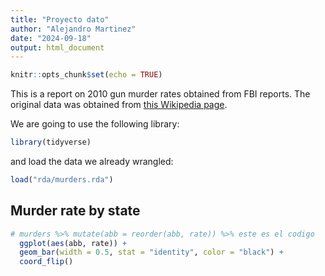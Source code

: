 ```yaml
---
title: "Proyecto dato"
author: "Alejandro Martinez"
date: "2024-09-18"
output: html_document
---
```


```r
knitr::opts_chunk$set(echo = TRUE)
```

This is a report on 2010 gun murder rates obtained from FBI reports. The original data was obtained from [this Wikipedia page](https://en.wikipedia.org/wiki/Murder_in_the_United_States_by_state).

We are going to use the following library:

```r
library(tidyverse)
```
  
and load the data we already wrangled:

```r
load("rda/murders.rda")
```

## Murder rate by state 

<!-- We note the large state to state variability by generating a barplot showing the murder rate by state: este -->

```r
# murders %>% mutate(abb = reorder(abb, rate)) %>% este es el codigo 
  ggplot(aes(abb, rate)) +
  geom_bar(width = 0.5, stat = "identity", color = "black") +
  coord_flip()
```